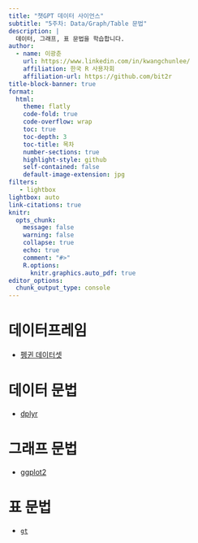 ```yaml
---
title: "챗GPT 데이터 사이언스"
subtitle: "5주차: Data/Graph/Table 문법"
description: |
  데이터, 그래프, 표 문법을 학습합니다.
author:
  - name: 이광춘
    url: https://www.linkedin.com/in/kwangchunlee/
    affiliation: 한국 R 사용자회
    affiliation-url: https://github.com/bit2r
title-block-banner: true
format:
  html:
    theme: flatly
    code-fold: true
    code-overflow: wrap
    toc: true
    toc-depth: 3
    toc-title: 목차
    number-sections: true
    highlight-style: github    
    self-contained: false
    default-image-extension: jpg
filters:
   - lightbox
lightbox: auto
link-citations: true
knitr:
  opts_chunk: 
    message: false
    warning: false
    collapse: true
    echo: true
    comment: "#>" 
    R.options:
      knitr.graphics.auto_pdf: true
editor_options: 
  chunk_output_type: console
---
```


# 데이터프레임

- [펭귄 데이터셋](https://r2bit.com/chatGPT/palmer_penguins.html)

# 데이터 문법

- [dplyr](https://statkclee.github.io/data-science/)

# 그래프 문법

- [ggplot2](https://statkclee.github.io/viz/)

# 표 문법

- [`gt`](https://statkclee.github.io/data-science/)



